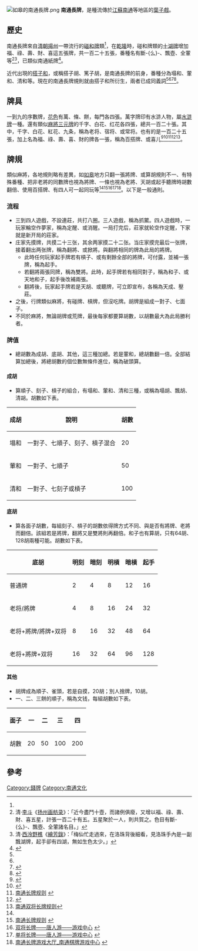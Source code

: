 [[File:如皋的南通長牌.png|thumb]]
'''南通長牌'''，是種流傳於[[江蘇|江蘇]][[南通|南通]]等地區的[[葉子戲|葉子戲]]。

==歷史==

南通長牌來自[[清朝|清朝]][[揚州|揚州]]一帶流行的[[碰和牌|碰和牌]]類<ref name="南通長牌－話說搭子和"></ref>，在[[乾隆|乾隆]]時，碰和牌類的[[十湖牌|十湖牌]]增加福、祿、壽、財、喜這五張牌，共一百二十五張，番種名有斷-{么}-、飄壺、全葷等<ref name="扬州画舫录2">清·[[李斗|李斗]]《[[扬州画舫录|扬州画舫录]]》：「近今盡鬥十壺，而諸例俱廢，又增以福、祿、壽、財、喜五星，計張一百二十有五。五星聚於一人，則共賀之。色目有斷-{么}-、飄壺、全葷諸名目。」</ref><ref>清·[[西泠野樵|西泠野樵]]《[[繪芳錄|繪芳錄]]》：「梅仙忙走過來，在洛珠背後細看，見洛珠手內是一副飄湖牌，起手卻有四湖，無如生色太少。」</ref>，已類似南通紙牌<ref name="南通長牌－話說搭子和">{{cite book |author=胡柏生、杜國元 |title=《南通長牌－話說搭子和》 |date=2010-10|publisher=大众文艺出版社 |location=中國 |language=zh-hans |isbn=9787802405769 }}</ref>。

近代出現的[[搭子和|搭子和]]，或稱搭子胡、篤子胡，是南通長牌的前身，番種分為塌和、葷和、清和等。現在的南通長牌規則就由搭子和所衍生，兩者已成同義詞<ref name="南通長牌－話說搭子和"></ref><ref name="南通长牌游戏大厅_南通棋牌游戏中心"></ref><ref name="我谈南通长牌">{{Cite web |url=http://guandan.wst.cn/ntcp/18.html |title=我谈南通长牌 |accessdate=2013-08-10 |archive-date=2013-10-29 |archive-url=https://web.archive.org/web/20131029225100/http://guandan.wst.cn/ntcp/18.html |dead-url=yes }}</ref><ref name="南通长牌规则">{{Cite web |url=http://www.36qp.net/news/rule/201107/58055.shtml |title=南通长牌规则 |accessdate=2013-08-10 |archive-date=2016-03-04 |archive-url=https://web.archive.org/web/20160304081656/http://www.36qp.net/news/rule/201107/58055.shtml |dead-url=yes }}</ref>。

==牌具==
一到九的序數牌，[[花色|花色]]有萬、條、餅，每門各四張。萬字牌印有水滸人物，屬[[水滸牌|水滸牌]]一種。還有類似[[麻將|麻將]][[三元牌|三元牌]]的千字、白花、红花各四張，總共一百二十張。其中，千字、白花、紅花、九条，稱為老将、宿将、或常将。也有的是一百二十五張，加上名為福、祿、壽、喜、財的牌各一張，稱為百搭牌、或喜儿<ref name="双将长牌">{{Cite web |url=http://www.uc55.com/games/puke/nantongshuangjiang.html |title=双将长牌——唐人游——游戏中心 |accessdate=2013-08-10 |archive-date=2013-12-07 |archive-url=https://web.archive.org/web/20131207092537/http://uc55.com/games/puke/nantongshuangjiang.html |dead-url=yes }}</ref><ref name="单将长牌">{{Cite web |url=http://www.uc55.com/games/puke/nantongdanjiang.html |title=单将长牌——唐人游——游戏中心 |accessdate=2013-08-10 |archive-date=2013-12-07 |archive-url=https://web.archive.org/web/20131207092547/http://uc55.com/games/puke/nantongdanjiang.html |dead-url=yes }}</ref><ref name="南通长牌规则">[http://www.36qp.net/news/rule/201107/58055.shtml 南通长牌规则] {{webarchive|url=https://web.archive.org/web/20160304081656/http://www.36qp.net/news/rule/201107/58055.shtml |date=2016-03-04 }}</ref><ref name="南通长牌游戏大厅_南通棋牌游戏中心">{{Cite web |url=http://nantong.365dapai.com/ |title=南通长牌游戏大厅_南通棋牌游戏中心 |accessdate=2013-08-10 |archive-date=2016-03-04 |archive-url=https://web.archive.org/web/20160304123244/http://nantong.365dapai.com/ |dead-url=yes }}</ref><ref>[http://www.1dapai.com/ntcp/500.html 南通双将长牌规则]{{Dead link|date=2018年9月 |bot=InternetArchiveBot |fix-attempted=yes }}</ref>。

==牌規==

類似麻將，各地規則略有差異，如[[如皋|如皋]]地方只翻一張將牌、或算胡規則不一、有特殊番種、把非老將的同數牌也視為將牌、一條也視為老將、天胡或起手聽牌時胡數翻倍、使用百搭牌、有四人可一起同玩等<ref name="我谈南通长牌"></ref><ref name="南通长牌规则">[http://www.36qp.net/news/rule/201107/58055.shtml 南通长牌规则] {{webarchive|url=https://web.archive.org/web/20160304081656/http://www.36qp.net/news/rule/201107/58055.shtml |date=2016-03-04 }}</ref><ref name="双将长牌">[http://www.uc55.com/games/puke/nantongshuangjiang.html 双将长牌——唐人游——游戏中心 ] {{webarchive|url=https://web.archive.org/web/20131207092537/http://uc55.com/games/puke/nantongshuangjiang.html |date=2013-12-07 }}</ref><ref name="单将长牌">[http://www.uc55.com/games/puke/nantongdanjiang.html 单将长牌——唐人游——游戏中心] {{webarchive|url=https://web.archive.org/web/20131207092547/http://uc55.com/games/puke/nantongdanjiang.html |date=2013-12-07 }}</ref><ref name="南通长牌游戏大厅_南通棋牌游戏中心">[http://nantong.365dapai.com/ 南通长牌游戏大厅_南通棋牌游戏中心] {{webarchive|url=https://web.archive.org/web/20160304123244/http://nantong.365dapai.com/ |date=2016-03-04 }}</ref>。以下是一般通則。

===流程===
*三到四人遊戲，不設連莊，共打八圈。三人遊戲，稱為抓鱉。四人遊戲時，一玩家輪空作夢家，稱為定醒、或消醒。一局打完后，莊家就轮空作定醒，下家就是新开局的莊家。
*庄家先摸牌，共摸二十三张，其余两家摸二十二张。当庄家摸完最后一张牌，接着翻出两张牌，稱為翻將、或掀將。與翻將相同的牌為此局的將牌。
**此時任何玩家起手牌若有槓子、或有剩餘全部的將牌，可付露，並補一張牌，稱為起手。
**若翻將兩張同牌，稱為雙將。此時，起手牌若有相同對子，稱為和子、或天地和子，起手後改補兩張。
**翻將後，玩家起手牌若是天胡、或聽牌，可立即宣布，各稱為天成、壓莊。
*之後，行牌類似麻將，有碰牌、槓牌，但沒吃牌。胡牌是組成一對子、七面子。
*不同於麻將，無論胡牌或荒牌，最後每家都要算胡數，以胡數最大為此局勝利者。

===牌值===
*總胡數為成胡、底胡、其他，這三種加總。若是葷和，總胡數翻一倍。全部結算加總後，將總胡數的個位數無條件進位，稱為破頭算。

====成胡====
*算順子、刻子、槓子的組合，有塌和、葷和、清和三種，或稱為塌胡、飄胡、清胡。胡數如下表。
{| class="wikitable"
|-
! 成胡!! 說明 !! 胡數 
|-
| 塌和 || 一對子、七順子、刻子、槓子混合 || 20
|-
| 葷和 || 一對子、七順子 || 50
|-
| 清和 || 一對子、七刻子或槓子 || 100
|}

====底胡====
*算各面子胡數，每組刻子、槓子的胡數依得牌方式不同、與是否有將牌、老將而翻倍。該組若是將牌，翻將又是雙將則再翻倍。和子也有算胡，只有64胡、128胡兩種可能。胡數如下表。
{| class="wikitable"
|-
! 底胡 !! 明刻 !! 暗刻 !! 明槓 !! 暗槓 !! 起手
|-
| 普通牌 || 2 || 4|| 8 || 12 || 16
|-
| 老将/將牌|| 4 || 8|| 16|| 24 || 32
|-
| 老将+將牌/將牌+双将|| 8 || 16|| 32 || 48 || 64
|-
| 老将+將牌+双将|| 16 || 32|| 64 || 96 || 128
|}

====其他====
*胡牌成為順子、雀頭，若是自摸，20胡；別人捨牌，10胡。
*一、二、三餅的順子，稱為文钱，每組胡數如下表。
{| class="wikitable"
|-
! 面子 !! 一 !! 二 !! 三 !! 四 
|-
| 胡數 || 20 || 50 || 100 || 200 
|}

==參考==
{{reflist|2}}

[[Category:錢牌|Category:錢牌]]
[[Category:南通文化|Category:南通文化]]
